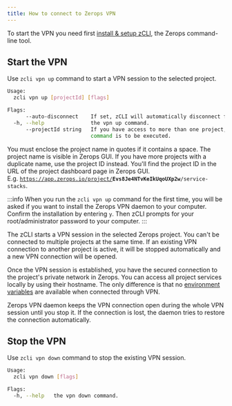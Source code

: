 ```yaml
---
title: How to connect to Zerops VPN
---
```


To start the VPN you need first [install & setup zCLI](/references/cli), the Zerops command-line tool.

## Start the VPN
Use `zcli vpn up` command to start a VPN session to the selected project.

```sh
Usage:
  zcli vpn up [projectId] [flags]

Flags:
      --auto-disconnect    If set, zCLI will automatically disconnect from the VPN if it is already connected.
  -h, --help               the vpn up command.
      --projectId string   If you have access to more than one project, you must specify the project ID for which the
                           command is to be executed.
```

You must enclose the project name in quotes if it contains a space. The project name is visible in Zerops GUI. If you have more projects with a duplicate name, use the project ID instead. You'll find the project ID in the URL of the project dashboard page in Zerops GUI. <br/>E.g. <code>https://app.zerops.io/project/<b>Evs8Je4NTvKeIkUqoUXp2w</b>/service-stacks</code>.

:::info 
When you run the `zcli vpn up` command for the first time, you will be asked if you want to install the Zerops VPN daemon to your computer. Confirm the installation by entering `y`. Then zCLI prompts for your root/administrator password to your computer.
:::

The zCLI starts a VPN session in the selected Zerops project. You can't be connected to multiple projects at the same time. If an existing VPN connection to another project is active, it will be stopped automatically and a new VPN connection will be opened.

Once the VPN session is established, you have the secured connection to the project's private network in Zerops. You can access all project services locally by using their hostname. The only difference is that no [environment variables](/features/env-variables) are available when connected through VPN. 

Zerops VPN daemon keeps the VPN connection open during the whole VPN session until you stop it. If the connection is lost, the daemon tries to restore the connection automatically.

## Stop the VPN
Use `zcli vpn down` command to stop the existing VPN session.

```sh
Usage:
  zcli vpn down [flags]

Flags:
  -h, --help   the vpn down command.
```
